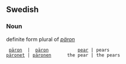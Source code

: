 ==Swedish==
===Noun===
definite form plural of ''[[päron]]''

  [[päron]]  |  [[päron]]           [[pear]] | pears
 [[päronet]] | [[päronen]]      the pear | the pears